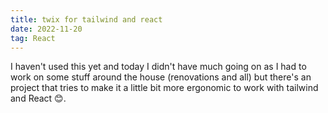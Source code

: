 ```yaml
---
title: twix for tailwind and react
date: 2022-11-20
tag: React
---
```



I haven't used this yet and today I didn't have much going on as I had to work on some stuff around the house (renovations and all) but 
there's an <TextLink href="https://github.com/Idered/twix">project</TextLink> that tries to make it a little bit more ergonomic to work with 
tailwind and React 😊.

